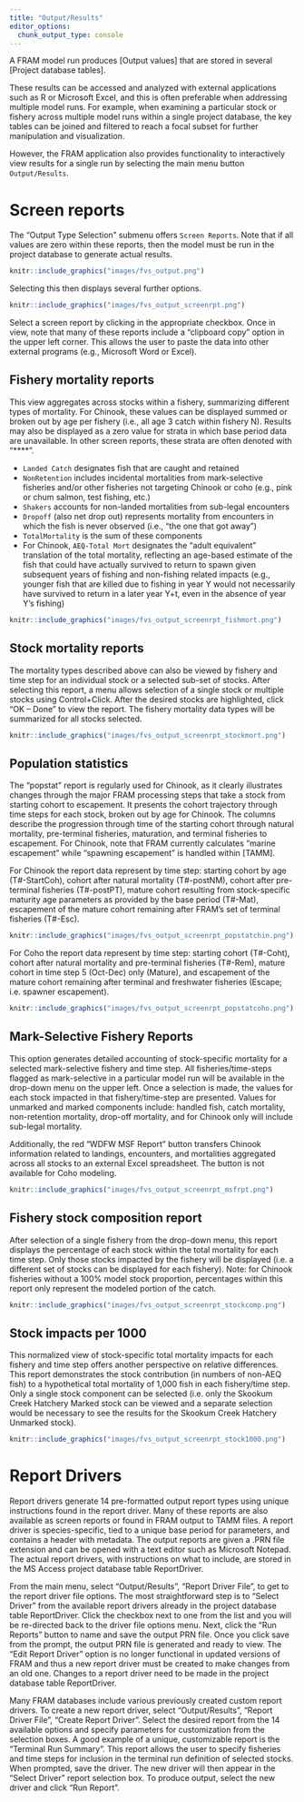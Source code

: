 ```yaml
---
title: "Output/Results"
editor_options: 
  chunk_output_type: console
---
```


A FRAM model run produces [Output values] that are stored in several [Project database tables].

These results can be accessed and analyzed with external applications such as R or Microsoft Excel, and this is often preferable when addressing multiple model runs. For example, when examining a particular stock or fishery across multiple model runs within a single project database, the key tables can be joined and filtered to reach a focal subset for further manipulation and visualization. 

However, the FRAM application also provides functionality to interactively view results for a single run by selecting the main menu button `Output/Results`.

# Screen reports

The "Output Type Selection" submenu offers `Screen Reports`. Note that if all values are zero within these reports, then the model must be run in the project database to generate actual results.

```r
knitr::include_graphics("images/fvs_output.png")
```

Selecting this then displays several further options.

```r
knitr::include_graphics("images/fvs_output_screenrpt.png")
```

Select a screen report by clicking in the appropriate checkbox. Once in view, note that many of these reports include a “clipboard copy” option in the upper left corner. This allows the user to paste the data into other external programs (e.g., Microsoft Word or Excel).

## Fishery mortality reports

This view aggregates across stocks within a fishery, summarizing different types of mortality. For Chinook, these values can be displayed summed or broken out by age per fishery (i.e., all age 3 catch within fishery N). Results may also be displayed as a zero value for strata in which base period data are unavailable. In other screen reports, these strata are often denoted with "****".

 - `Landed Catch` designates fish that are caught and retained
 - `NonRetention` includes incidental mortalities from mark-selective fisheries and/or other fisheries not targeting Chinook or coho (e.g., pink or chum salmon, test fishing, etc.)
 - `Shakers` accounts for non-landed mortalities from sub-legal encounters
 - `Dropoff` (also net drop out) represents mortality from encounters in which the fish is never observed (i.e., "the one that got away")
 - `TotalMortality` is the sum of these components
 - For Chinook, `AEQ-Total Mort` designates the "adult equivalent" translation of the total mortality, reflecting an age-based estimate of the fish that could have actually survived to return to spawn given subsequent years of fishing and non-fishing related impacts (e.g., younger fish that are killed due to fishing in year Y would not necessarily have survived to return in a later year Y+t, even in the absence of year Y's fishing)

```r
knitr::include_graphics("images/fvs_output_screenrpt_fishmort.png")
```

## Stock mortality reports

The mortality types described above can also be viewed by fishery and time step for an individual stock or a selected sub-set of stocks. After selecting this report, a menu allows selection of a single stock or multiple stocks using Control+Click. After the desired stocks are highlighted, click “OK – Done” to view the report. The fishery mortality data types will be summarized for all stocks selected.

```r
knitr::include_graphics("images/fvs_output_screenrpt_stockmort.png")
```

## Population statistics

The "popstat" report is regularly used for Chinook, as it clearly illustrates changes through the major FRAM processing steps that take a stock from starting cohort to escapement. It presents the cohort trajectory through time steps for each stock, broken out by age for Chinook. The columns describe the progression through time of the starting cohort through natural mortality, pre-terminal fisheries, maturation, and terminal fisheries to escapement. For Chinook, note that FRAM currently calculates "marine escapement" while "spawning escapement" is handled within [TAMM].  

For Chinook the report data represent by time step: starting cohort by age (T#-StartCoh), cohort after natural mortality (T#-postNM), cohort after pre-terminal fisheries (T#-postPT), mature cohort resulting from stock-specific maturity age parameters as provided by the base period (T#-Mat), escapement of the mature cohort remaining after FRAM’s set of terminal fisheries (T#-Esc).

```r
knitr::include_graphics("images/fvs_output_screenrpt_popstatchin.png")
```

For Coho the report data represent by time step: starting cohort (T#-Coht), cohort after natural mortality and pre-terminal fisheries (T#-Rem), mature cohort in time step 5 (Oct-Dec) only (Mature), and escapement of the mature cohort remaining after terminal and freshwater fisheries (Escape; i.e. spawner escapement). 

```r
knitr::include_graphics("images/fvs_output_screenrpt_popstatcoho.png")
```

## Mark-Selective Fishery Reports

This option generates detailed accounting of stock-specific mortality for a selected mark-selective fishery and time step. All fisheries/time-steps flagged as mark-selective in a particular model run will be available in the drop-down menu on the upper left. Once a selection is made, the values for each stock impacted in that fishery/time-step are presented. Values for unmarked and marked components include: handled fish, catch mortality, non-retention mortality, drop-off mortality, and for Chinook only will include sub-legal mortality. 

Additionally, the red “WDFW MSF Report” button transfers Chinook information related to landings, encounters, and mortalities aggregated across all stocks to an external Excel spreadsheet. The button is not available for Coho modeling. 

```r
knitr::include_graphics("images/fvs_output_screenrpt_msfrpt.png")
```

## Fishery stock composition report

After selection of a single fishery from the drop-down menu, this report displays the percentage of each stock within the total mortality for each time step. Only those stocks impacted by the fishery will be displayed (i.e. a different set of stocks can be displayed for each fishery). Note: for Chinook fisheries without a 100% model stock proportion, percentages within this report only represent the modeled portion of the catch.

```r
knitr::include_graphics("images/fvs_output_screenrpt_stockcomp.png")
```

## Stock impacts per 1000

This normalized view of stock-specific total mortality impacts for each fishery and time step offers another perspective on relative differences. This report demonstrates the stock contribution (in numbers of non-AEQ fish) to a hypothetical total mortality of 1,000 fish in each fishery/time step. Only a single stock component can be selected (i.e. only the Skookum Creek Hatchery Marked stock can be viewed and a separate selection would be necessary to see the results for the Skookum Creek Hatchery Unmarked stock).

```r
knitr::include_graphics("images/fvs_output_screenrpt_stock1000.png")
```

# Report Drivers

Report drivers generate 14 pre-formatted output report types using unique instructions found in the report driver.  Many of these reports are also available as screen reports or found in FRAM output to TAMM files.  A report driver is species-specific, tied to a unique base period for parameters, and contains a header with metadata.  The output reports are given a .PRN file extension and can be opened with a text editor such as Microsoft Notepad.  The actual report drivers, with instructions on what to include, are stored in the MS Access project database table ReportDriver.

From the main menu, select “Output/Results”, “Report Driver File”, to get to the report driver file options.  The most straightforward step is to “Select Driver” from the available report drivers already in the project database table ReportDriver. Click the checkbox next to one from the list and you will be re-directed back to the driver file options menu. Next, click the “Run Reports” button to name and save the output PRN file.  Once you click save from the prompt, the output PRN file is generated and ready to view. The “Edit Report Driver” option is no longer functional in updated versions of FRAM and thus a new report driver must be created to make changes from an old one.  Changes to a report driver need to be made in the project database table ReportDriver.

Many FRAM databases include various previously created custom report drivers. To create a new report driver, select “Output/Results”, “Report Driver File”, “Create Report Driver”. Select the desired report from the 14 available options and specify parameters for customization from the selection boxes. A good example of a unique, customizable report is the “Terminal Run Summary”. This report allows the user to specify fisheries and time steps for inclusion in the terminal run definition of selected stocks. When prompted, save the driver. The new driver will then appear in the “Select Driver” report selection box. To produce output, select the new driver and click “Run Report”.
